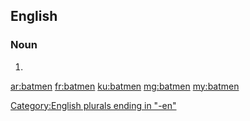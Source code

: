 ==English==

===Noun===
{{head|en|plural}}

# {{plural of|batman|lang=en|nocat=1}}

[[Category:English plurals ending in "-en"]]

[[ar:batmen]]
[[fr:batmen]]
[[ku:batmen]]
[[mg:batmen]]
[[my:batmen]]